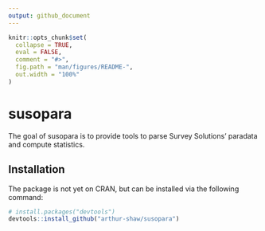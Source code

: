 ```yaml
---
output: github_document
---
```


<!-- README.md is generated from README.Rmd. Please edit that file -->

```r
knitr::opts_chunk$set(
  collapse = TRUE,
  eval = FALSE,  
  comment = "#>",
  fig.path = "man/figures/README-",
  out.width = "100%"
)
```

# susopara

<!-- badges: start -->
<!-- badges: end -->

The goal of susopara is to provide tools to parse Survey Solutions' paradata and compute statistics.

## Installation

The package is not yet on CRAN, but can be installed via the following command:

``` r
# install.packages("devtools")
devtools::install_github("arthur-shaw/susopara")
```
